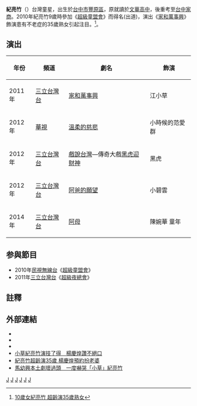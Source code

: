 {{blpsources|time=2020-12-01}}
{{藝人
| 姓名 = 紀亮竹
| 類型 = 童星
| 圖片 = 
| 圖片尺寸 = 
| 圖片簡介 =
| 羅馬拼音 = 
| 英文名 = Vaan
| 綽號 = 亮亮、小亮、小草
| 國籍 = {{ROC}} 
| 出生日期 = {{birth_date_and_age|2001|5|22}}
| 出生地點 = {{TWN}}[[台中縣|台中縣]][[豐原區|豐原市]]（今[[臺中市|臺中市]]豐原區）
| 逝世日期 =  
| 逝世地點 = 
| 職業 = [[演員|演員]]、[[童星|童星]]
| 語言 = [[國語|國語]]、[[閩南語|閩南語]]
| 教育程度 = [[臺中家商|臺中家商]]<br/>[[國立臺北藝術大學|國立臺北藝術大學]]電影創作學系
| 宗教信仰 =
| 出身地 =[[台中市|台中市]][[豐原區|豐原區]] 
| 出道作 = 《[[家和萬事興|家和萬事興]]》
| 出道日期 =2010年 
| 代表作 = 《[[家和萬事興|家和萬事興]]》
| 活躍年代 = 2010年至2014年
| 唱片公司 = 
| 經紀公司 = 
| 網站 = [http://tw.myblog.yahoo.com/a7584197 紀亮竹YAHOO部落格]
| IMDb = 
}}

'''紀亮竹'''（{{bd|2001年|5月22日||}}）台灣童星，出生於[[台中市|台中市]][[豐原區|豐原區]]，原就讀於[[文華高中|文華高中]]，後重考至[[台中家商|台中家商]]。2010年紀亮竹9歲時參加《[[超級童盟會|超級童盟會]]》而得名(出道)，演出《[[家和萬事興_(2010年電視劇)|家和萬事興]]》飾演患有不老症的35歲熟女引起注目。<ref>[http://www.epochtimes.com/b5/11/8/17/n3346875p.htm 10歲女紀亮竹 超齡演35歲熟女]</ref>。

==演出==
{| class="wikitable"
|-
!  年份 !! 頻道 !! 劇名 !! 飾演 
|-
|2011年 ||[[三立台灣台|三立台灣台]]||[[家和萬事興_(2010年電視劇)|家和萬事興]]||江小草 
|-
|2012年 ||[[華視|華視]]||[[溫柔的慈悲_(電視劇)|溫柔的慈悲]]||小時候的范愛群
|-
|2012年 ||[[三立台灣台|三立台灣台]]||[[戲說台灣|戲說台灣]]—傳奇大戲[[黑虎迎財神|黑虎迎財神]]||黑虎
|-
|2012年 ||[[三立台灣台|三立台灣台]]||[[阿爸的願望_(電視劇)|阿爸的願望]]||小碧雲
|-
|2014年 ||[[三立台灣台|三立台灣台]]||[[阿母_(電視劇)|阿母]]||陳婉華 童年
|}

==参與節目==
*2010年[[民視無線台|民視無線台]]《[[超級童盟會|超級童盟會]]》
*2011年[[三立台灣台|三立台灣台]]《[[超級夜總會|超級夜總會]]》

==註釋==
{{Reflist}}

==外部連結==
*{{facebook|liangchuspage522|紀亮竹 Liang}}
*{{facebook|紀亮竹小草亮亮-310939038969224|紀亮竹(小草.亮亮)}}
*{{instagram|ajcheidwl}}
*[http://tw.news.yahoo.com/%E5%B0%8F%E8%8D%89%E7%B4%80%E4%BA%AE%E7%AB%B9%E6%BC%94%E6%8A%80%E4%BA%86%E5%BE%97-%E6%A5%8A%E6%85%B6%E7%85%8C%E8%AE%9A%E4%B8%8D%E7%B5%95%E5%8F%A3-160328539.html 小草紀亮竹演技了得　楊慶煌讚不絕口]
*[http://tw.news.yahoo.com/%E7%B4%80%E4%BA%AE%E7%AB%B9%E8%B6%85%E9%BD%A1%E6%BC%9435%E6%AD%B2-%E6%A5%8A%E6%85%B6%E7%85%8C%E9%A0%90%E7%B4%84%E6%89%AE%E8%80%81%E5%A9%86-213000039.html 紀亮竹超齡演35歲 楊慶煌預約扮老婆]
*[http://tw.news.yahoo.com/%E9%A6%AC%E5%B9%BC%E8%88%88%E6%9C%AC%E5%9C%9F%E5%8A%87%E5%A3%9E%E9%81%8E%E9%A0%AD-%E5%BA%A6%E5%9A%87%E5%93%AD-%E5%B0%8F%E8%8D%89-%E7%B4%80%E4%BA%AE%E7%AB%B9-160100503.html 馬幼興本土劇壞過頭　一度嚇哭「小草」紀亮竹]{{dead link|date=2018年4月 |bot=InternetArchiveBot |fix-attempted=yes }}

[[Category:台灣女演員|J]]
[[Category:台灣兒童演員|J]]
[[Category:臺中市立臺中家事商業高級中等學校校友|J]]
[[Category:國立臺北藝術大學校友|J]]
[[Category:豐原區人|J]]
[[Category:紀姓|J]]